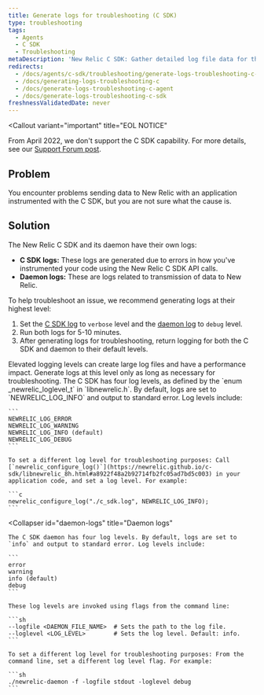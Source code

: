```yaml
---
title: Generate logs for troubleshooting (C SDK)
type: troubleshooting
tags:
  - Agents
  - C SDK
  - Troubleshooting
metaDescription: 'New Relic C SDK: Gather detailed log file data for the SDK and daemon to diagnose problems, then return logs to their default levels.'
redirects:
  - /docs/agents/c-sdk/troubleshooting/generate-logs-troubleshooting-c-sdk
  - /docs/generating-logs-troubleshooting-c
  - /docs/generate-logs-troubleshooting-c-agent
  - /docs/generate-logs-troubleshooting-c-sdk
freshnessValidatedDate: never
---
```


<Callout
  variant="important"
  title="EOL NOTICE"
  >
From April 2022, we don't support the C SDK capability. For more details, see our [Support Forum post](https://discuss.newrelic.com/t/q1-bulk-eol-announcement-fy23/181744).
</Callout>

## Problem

You encounter problems sending data to New Relic with an application instrumented with the C SDK, but you are not sure what the cause is.

## Solution

The New Relic C SDK and its daemon have their own logs:

* <DoNotTranslate>**C SDK logs:**</DoNotTranslate> These logs are generated due to errors in how you've instrumented your code using the New Relic C SDK API calls.
* <DoNotTranslate>**Daemon logs:**</DoNotTranslate> These are logs related to transmission of data to New Relic.

To help troubleshoot an issue, we recommend generating logs at their highest level:

1. Set the [C SDK log](#c-sdk-logs) to `verbose` level and the [daemon log](#daemon-logs) to `debug` level.
2. Run both logs for 5-10 minutes.
3. After generating logs for troubleshooting, return logging for both the C SDK and daemon to their default levels.

<Callout variant="caution">
  Elevated logging levels can create large log files and have a performance impact. Generate logs at this level only as long as necessary for troubleshooting.
</Callout>

<CollapserGroup>
  <Collapser
    id="c-sdk-logs"
    title="C SDK logs"
  >
    The C SDK has four log levels, as defined by the `enum _newrelic_loglevel_t` in `libnewrelic.h`. By default, logs are set to `NEWRELIC_LOG_INFO` and output to standard error. Log levels include:

    ```
    NEWRELIC_LOG_ERROR
    NEWRELIC_LOG_WARNING
    NEWRELIC_LOG_INFO (default)
    NEWRELIC_LOG_DEBUG
    ```

    To set a different log level for troubleshooting purposes: Call [`newrelic_configure_log()`](https://newrelic.github.io/c-sdk/libnewrelic_8h.html#a8922f48a2b92714fb2fc05ad7bd5c003) in your application code, and set a log level. For example:

    ```c
    newrelic_configure_log("./c_sdk.log", NEWRELIC_LOG_INFO);
    ```
  </Collapser>

  <Collapser
    id="daemon-logs"
    title="Daemon logs"
  >
    The C SDK daemon has four log levels. By default, logs are set to `info` and output to standard error. Log levels include:

    ```
    error
    warning
    info (default)
    debug
    ```

    These log levels are invoked using flags from the command line:

    ```sh
    --logfile <DAEMON_FILE_NAME>  # Sets the path to the log file.
    --loglevel <LOG_LEVEL>        # Sets the log level. Default: info.
    ```

    To set a different log level for troubleshooting purposes: From the command line, set a different log level flag. For example:

    ```sh
    ./newrelic-daemon -f -logfile stdout -loglevel debug
    ```
  </Collapser>
</CollapserGroup>
